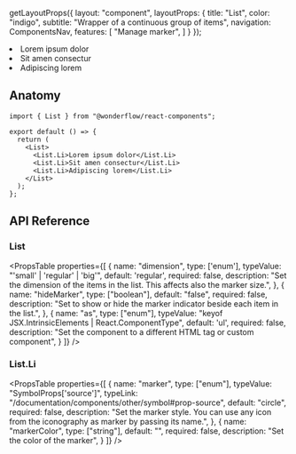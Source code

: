

  getLayoutProps({
    layout: "component",
    layoutProps: {
      title: "List",
      color: "indigo",
      subtitle: "Wrapper of a continuous group of items",
      navigation: ComponentsNav,
      features: [
        "Manage marker",
      ]
    }
  });

<LiveArea>
  <List>
    <Li marker="check" markerColor="var(--highlight-green-foreground)">Lorem ipsum dolor</Li>
    <Li marker="triangle-exclamation" markerColor="var(--highlight-yellow-foreground)">Sit amen consectur</Li>
    <Li marker="xmark" markerColor="var(--highlight-red-foreground)">Adipiscing lorem</Li>
  </List>
</LiveArea>

## Anatomy

```tsx lines="1,5-9"
import { List } from "@wonderflow/react-components";

export default () => {
  return (
    <List>
      <List.Li>Lorem ipsum dolor</List.Li>
      <List.Li>Sit amen consectur</List.Li>
      <List.Li>Adipiscing lorem</List.Li>
    </List>
  );
};
```

## API Reference

### List

<PropsTable
  properties={[
    {
      name: "dimension",
      type: ['enum'],
      typeValue: "'small' | 'regular' | 'big'",
      default: 'regular',
      required: false,
      description: "Set the dimension of the items in the list. This affects also the marker size.",
    },
    {
      name: "hideMarker",
      type: ["boolean"],
      default: "false",
      required: false,
      description: "Set to show or hide the marker indicator beside each item in the list.",
    },
    {
      name: "as",
      type: ["enum"],
      typeValue: "keyof JSX.IntrinsicElements | React.ComponentType<any>",
      default: 'ul',
      required: false,
      description:
        "Set the component to a different HTML tag or custom component",
    }
  ]}
/>


### List.Li

<PropsTable
  properties={[
    {
      name: "marker",
      type: ["enum"],
      typeValue: "SymbolProps['source']",
      typeLink: "/documentation/components/other/symbol#prop-source",
      default: "circle",
      required: false,
      description: "Set the marker style. You can use any icon from the iconography as marker by passing its name.",
    },
    {
      name: "markerColor",
      type: ["string"],
      default: "",
      required: false,
      description: "Set the color of the marker",
    }
  ]}
/>
